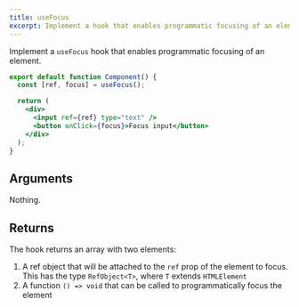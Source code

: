 ```yaml
---
title: useFocus
excerpt: Implement a hook that enables programmatic focusing of an element
---
```


Implement a `useFocus` hook that enables programmatic focusing of an element.

```jsx
export default function Component() {
  const [ref, focus] = useFocus();

  return (
    <div>
      <input ref={ref} type="text" />
      <button onClick={focus}>Focus input</button>
    </div>
  );
}
```

## Arguments

Nothing.

## Returns

The hook returns an array with two elements:

1. A ref object that will be attached to the `ref` prop of the element to focus. This has the type `RefObject<T>`, where `T` extends `HTMLElement`
2. A function `() => void` that can be called to programmatically focus the element
